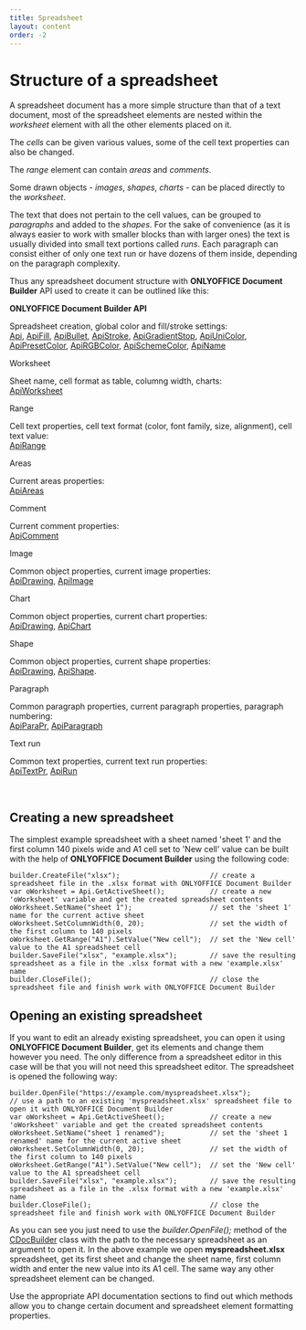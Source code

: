 ```yaml
---
title: Spreadsheet
layout: content
order: -2
---
```

# Structure of a spreadsheet

A spreadsheet document has a more simple structure than that of a text document, most of the spreadsheet elements are nested within the *worksheet* element with all the other elements placed on it.

The *cells* can be given various values, some of the cell text properties can also be changed.

The *range* element can contain *areas* and *comments*.

Some drawn objects - *images*, *shapes*, *charts* - can be placed directly to the *worksheet*.

The text that does not pertain to the cell values, can be grouped to *paragraphs* and added to the *shapes*. For the sake of convenience (as it is always easier to work with smaller blocks than with larger ones) the text is usually divided into small text portions called *runs*. Each paragraph can consist either of only one text run or have dozens of them inside, depending on the paragraph complexity.

Thus any spreadsheet document structure with **ONLYOFFICE Document Builder** API used to create it can be outlined like this:

**ONLYOFFICE Document Builder API**

Spreadsheet creation, global color and fill/stroke settings:\
[Api](/docbuilder/spreadsheetapi/api), [ApiFill](/docbuilder/spreadsheetapi/apifill), [ApiBullet](/docbuilder/spreadsheetapi/apibullet), [ApiStroke](/docbuilder/spreadsheetapi/apistroke), [ApiGradientStop](/docbuilder/spreadsheetapi/apigradientstop), [ApiUniColor](/docbuilder/spreadsheetapi/apiunicolor), [ApiPresetColor](/docbuilder/spreadsheetapi/apipresetcolor), [ApiRGBColor](/docbuilder/spreadsheetapi/apirgbcolor), [ApiSchemeColor](/docbuilder/spreadsheetapi/apischemecolor), [ApiName](/docbuilder/spreadsheetapi/apiname)

Worksheet

Sheet name, cell format as table, columng width, charts:\
[ApiWorksheet](/docbuilder/spreadsheetapi/apiworksheet)

Range

Cell text properties, cell text format (color, font family, size, alignment), cell text value:\
[ApiRange](/docbuilder/spreadsheetapi/apirange)

Areas

Current areas properties:\
[ApiAreas](/docbuilder/spreadsheetapi/apiareas)

Comment

Current comment properties:\
[ApiComment](/docbuilder/spreadsheetapi/apicomment)

Image

Common object properties, current image properties:\
[ApiDrawing](/docbuilder/spreadsheetapi/apidrawing), [ApiImage](/docbuilder/spreadsheetapi/apiimage)

Chart

Common object properties, current chart properties:\
[ApiDrawing](/docbuilder/spreadsheetapi/apidrawing), [ApiChart](/docbuilder/spreadsheetapi/apichart)

Shape

Common object properties, current shape properties:\
[ApiDrawing](/docbuilder/spreadsheetapi/apidrawing), [ApiShape](/docbuilder/spreadsheetapi/apishape).

Paragraph

Common paragraph properties, current paragraph properties, paragraph numbering:\
[ApiParaPr](/docbuilder/spreadsheetapi/apiparapr), [ApiParagraph](/docbuilder/spreadsheetapi/apiparagraph)

Text run

Common text properties, current text run properties:\
[ApiTextPr](/docbuilder/spreadsheetapi/apitextpr), [ApiRun](/docbuilder/spreadsheetapi/apirun)

 

## Creating a new spreadsheet

The simplest example spreadsheet with a sheet named 'sheet 1' and the first column 140 pixels wide and A1 cell set to 'New cell' value can be built with the help of **ONLYOFFICE Document Builder** using the following code:

```
builder.CreateFile("xlsx");                      // create a spreadsheet file in the .xlsx format with ONLYOFFICE Document Builder
var oWorksheet = Api.GetActiveSheet();           // create a new 'oWorksheet' variable and get the created spreadsheet contents
oWorksheet.SetName("sheet 1");                   // set the 'sheet 1' name for the current active sheet
oWorksheet.SetColumnWidth(0, 20);                // set the width of the first column to 140 pixels
oWorksheet.GetRange("A1").SetValue("New cell");  // set the 'New cell' value to the A1 spreadsheet cell
builder.SaveFile("xlsx", "example.xlsx");        // save the resulting spreadsheet as a file in the .xlsx format with a new 'example.xlsx' name
builder.CloseFile();                             // close the spreadsheet file and finish work with ONLYOFFICE Document Builder
```

## Opening an existing spreadsheet

If you want to edit an already existing spreadsheet, you can open it using **ONLYOFFICE Document Builder**, get its elements and change them however you need. The only difference from a spreadsheet editor in this case will be that you will not need this spreadsheet editor. The spreadsheet is opened the following way:

```
builder.OpenFile("https://example.com/myspreadsheet.xlsx");          // use a path to an existing 'myspreadsheet.xlsx' spreadsheet file to open it with ONLYOFFICE Document Builder
var oWorksheet = Api.GetActiveSheet();           // create a new 'oWorksheet' variable and get the created spreadsheet contents
oWorksheet.SetName("sheet 1 renamed");           // set the 'sheet 1 renamed' name for the current active sheet
oWorksheet.SetColumnWidth(0, 20);                // set the width of the first column to 140 pixels
oWorksheet.GetRange("A1").SetValue("New cell");  // set the 'New cell' value to the A1 spreadsheet cell
builder.SaveFile("xlsx", "example.xlsx");        // save the resulting spreadsheet as a file in the .xlsx format with a new 'example.xlsx' name
builder.CloseFile();                             // close the spreadsheet file and finish work with ONLYOFFICE Document Builder
```

As you can see you just need to use the *builder.OpenFile();* method of the [CDocBuilder](/docbuilder/integrationapi/cdocbuilder) class with the path to the necessary spreadsheet as an argument to open it. In the above example we open **myspreadsheet.xlsx** spreadsheet, get its first sheet and change the sheet name, first column width and enter the new value into its A1 cell. The same way any other spreadsheet element can be changed.

Use the appropriate API documentation sections to find out which methods allow you to change certain document and spreadsheet element formatting properties.
